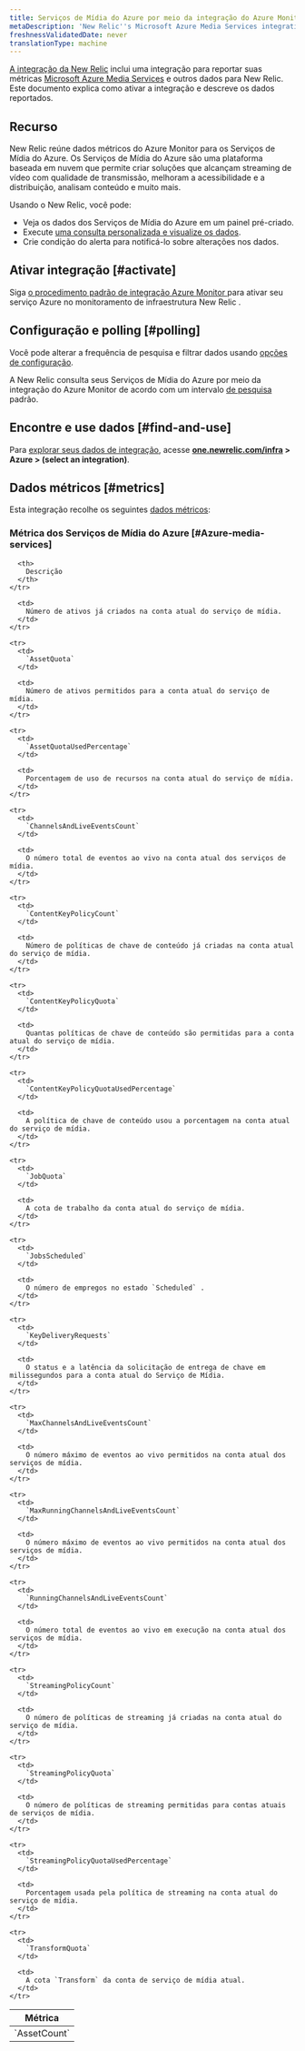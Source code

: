 ```yaml
---
title: Serviços de Mídia do Azure por meio da integração do Azure Monitor
metaDescription: 'New Relic''s Microsoft Azure Media Services integration: what data it reports and how to enable it.'
freshnessValidatedDate: never
translationType: machine
---
```


[A integração da New Relic](/docs/infrastructure/integrations-getting-started/getting-started/introduction-infrastructure-integrations) inclui uma integração para reportar suas métricas [Microsoft Azure Media Services](https://learn.microsoft.com/en-us/azure/media-services) e outros dados para New Relic. Este documento explica como ativar a integração e descreve os dados reportados.

## Recurso

New Relic reúne dados métricos do Azure Monitor para os Serviços de Mídia do Azure. Os Serviços de Mídia do Azure são uma plataforma baseada em nuvem que permite criar soluções que alcançam streaming de vídeo com qualidade de transmissão, melhoram a acessibilidade e a distribuição, analisam conteúdo e muito mais.

Usando o New Relic, você pode:

* Veja os dados dos Serviços de Mídia do Azure em um painel pré-criado.
* Execute [uma consulta personalizada e visualize os dados](/docs/infrastructure/integrations-getting-started/getting-started/use-integration-data-new-relic-insights).
* Crie condição do alerta para notificá-lo sobre alterações nos dados.

## Ativar integração [#activate]

Siga [o procedimento padrão de integração Azure Monitor ](/docs/infrastructure/microsoft-azure-integrations/azure-integrations-list/azure-monitor)para ativar seu serviço Azure no monitoramento de infraestrutura New Relic .

## Configuração e polling [#polling]

Você pode alterar a frequência de pesquisa e filtrar dados usando [opções de configuração](/docs/infrastructure/microsoft-azure-integrations/azure-integrations-list/azure-monitor/#settings).

A New Relic consulta seus Serviços de Mídia do Azure por meio da integração do Azure Monitor de acordo com um intervalo [de pesquisa](/docs/infrastructure/microsoft-azure-integrations/azure-integrations-list/azure-monitor/#settings) padrão.

## Encontre e use dados [#find-and-use]

Para [explorar seus dados de integração](/docs/infrastructure/integrations/find-use-infrastructure-integration-data), acesse <DNT>**[one.newrelic.com/infra](https://one.newrelic.com/infra) > Azure > (select an integration)**</DNT>.

## Dados métricos [#metrics]

Esta integração recolhe os seguintes [dados métricos](/docs/infrastructure/integrations-getting-started/getting-started/understand-integration-data-data-types#metric):

### Métrica dos Serviços de Mídia do Azure [#Azure-media-services]

<table>
  <thead>
    <tr>
      <th style={{ width: "300px" }}>
        Métrica
      </th>

      <th>
        Descrição
      </th>
    </tr>
  </thead>

  <tbody>
    <tr>
      <td>
        `AssetCount`
      </td>

      <td>
        Número de ativos já criados na conta atual do serviço de mídia.
      </td>
    </tr>

    <tr>
      <td>
        `AssetQuota`
      </td>

      <td>
        Número de ativos permitidos para a conta atual do serviço de mídia.
      </td>
    </tr>

    <tr>
      <td>
        `AssetQuotaUsedPercentage`
      </td>

      <td>
        Porcentagem de uso de recursos na conta atual do serviço de mídia.
      </td>
    </tr>

    <tr>
      <td>
        `ChannelsAndLiveEventsCount`
      </td>

      <td>
        O número total de eventos ao vivo na conta atual dos serviços de mídia.
      </td>
    </tr>

    <tr>
      <td>
        `ContentKeyPolicyCount`
      </td>

      <td>
        Número de políticas de chave de conteúdo já criadas na conta atual do serviço de mídia.
      </td>
    </tr>

    <tr>
      <td>
        `ContentKeyPolicyQuota`
      </td>

      <td>
        Quantas políticas de chave de conteúdo são permitidas para a conta atual do serviço de mídia.
      </td>
    </tr>

    <tr>
      <td>
        `ContentKeyPolicyQuotaUsedPercentage`
      </td>

      <td>
        A política de chave de conteúdo usou a porcentagem na conta atual do serviço de mídia.
      </td>
    </tr>

    <tr>
      <td>
        `JobQuota`
      </td>

      <td>
        A cota de trabalho da conta atual do serviço de mídia.
      </td>
    </tr>

    <tr>
      <td>
        `JobsScheduled`
      </td>

      <td>
        O número de empregos no estado `Scheduled` .
      </td>
    </tr>

    <tr>
      <td>
        `KeyDeliveryRequests`
      </td>

      <td>
        O status e a latência da solicitação de entrega de chave em milissegundos para a conta atual do Serviço de Mídia.
      </td>
    </tr>

    <tr>
      <td>
        `MaxChannelsAndLiveEventsCount`
      </td>

      <td>
        O número máximo de eventos ao vivo permitidos na conta atual dos serviços de mídia.
      </td>
    </tr>

    <tr>
      <td>
        `MaxRunningChannelsAndLiveEventsCount`
      </td>

      <td>
        O número máximo de eventos ao vivo permitidos na conta atual dos serviços de mídia.
      </td>
    </tr>

    <tr>
      <td>
        `RunningChannelsAndLiveEventsCount`
      </td>

      <td>
        O número total de eventos ao vivo em execução na conta atual dos serviços de mídia.
      </td>
    </tr>

    <tr>
      <td>
        `StreamingPolicyCount`
      </td>

      <td>
        O número de políticas de streaming já criadas na conta atual do serviço de mídia.
      </td>
    </tr>

    <tr>
      <td>
        `StreamingPolicyQuota`
      </td>

      <td>
        O número de políticas de streaming permitidas para contas atuais de serviços de mídia.
      </td>
    </tr>

    <tr>
      <td>
        `StreamingPolicyQuotaUsedPercentage`
      </td>

      <td>
        Porcentagem usada pela política de streaming na conta atual do serviço de mídia.
      </td>
    </tr>

    <tr>
      <td>
        `TransformQuota`
      </td>

      <td>
        A cota `Transform` da conta de serviço de mídia atual.
      </td>
    </tr>
  </tbody>
</table>
